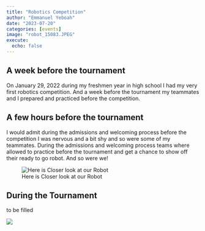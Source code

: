 ```yaml
---
title: "Robotics Competition"
author: "Emmanuel Yeboah"
date: "2023-07-20"
categories: [events]
image: "robot_15083.JPEG"
execute: 
  echo: false
---
```


## A week before the tournament

On January 29, 2022 during my freshmen year in high school I had my very first robotics competition. And a week before the tournament my teammates and I prepared and practiced before the competition.  

## A few hours before the tournament

I would admit during the admissions and welcoming process before the competition I was nervous and a bit shy and so were some of my teammates. During the admissions and welcoming process teams where allowed to practice before the tournament and get a chance to show off their ready to go robot. And so were we!

![Here is Closer look at our Robot](images/team_meetup.JPEG)

## During the Tournament
to be filled 

![](images/Score_Board.JPEG)


